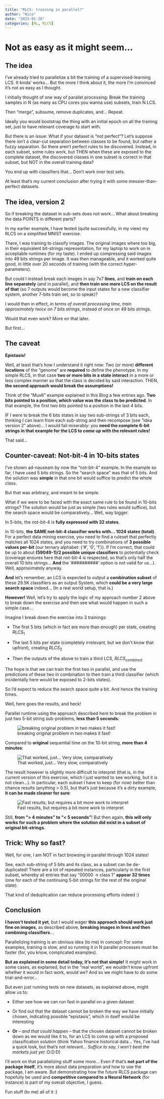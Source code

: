 ```yaml
---
title: "RLCS: training in parallel?"
author: "Nico"
date: "2025-01-26"
categories: [ML, RLCS]
---
```


# Not as easy as it might seem...

## The idea

I've already tried to parallelize a bit the training of a supervised-learning LCS. It kinda' works... But the more I think about it, the more I'm convinced it's not as easy as I thought.

I initially thought of one way of parallel processing: Break the training samples in N (as many as CPU cores you wanna use) subsets, train N LCS.

Then "merge", subsume, remove duplicates, and... Repeat.

Ideally you would bootstrap the thing with an initial epoch on all the training set, just to have relevant coverage to start with.

But there is an issue: What if your dataset is "not perfect"? Let's suppose there isn't a clear-cut separation between classes to be found, but rather a fuzzy separation. So there aren't perfect rules to be discovered. Instead, in each subset, some rules work, but THEN when these are exposed to the complete dataset, the discovered classes in one subset is correct in that subset, but NOT in the overall training data?

You end up with classifiers that... Don't work over test sets.

At least that's my current conclusion after trying it with some messier-than-perfect datasets.

## The idea, version 2

So if breaking the dataset in sub-sets does not work... What about breaking the data POINTS in different parts?

In my earlier example, I have tested (quite successfully, in my view) my RLCS on a simplified MNIST exercise.

There, I was training to classify images. The original images where too big, in their equivalent bit-strings representation, for my laptop to work on in acceptable runtimes (for my taste). I ended up compressing said images into 49 bits strings per image. It was then manageable, and it worked quite good, in little over 20 seconds of training (with the correct hyper-parameters).

But could I instead break each images in say 7x7 **lines**, and **train on each line separately** (and in parallel), and **then train one more LCS on the result of that** (so 7 outputs would become the input states for a new classifier system, another 7-bits train set, so to speak)?

I would then in effect, *in terms of overall processing time, train approximately twice on 7 bits strings*, instead of once on 49 bits strings.

Would that even work? More on that later.

But first...

## The caveat

**Epistasis!**

Well, at least that's how I understand it right now: Two (or more) **different locations** of the "genome" are **required** to define the phenotype. In my simple RLCS, in that case **two or more bits in a state interact** in a more or less complex manner so that the class is decided by said interaction. THEN, **the second approach would break the assumptions!**

Think of the "Mux6" example explained in this Blog a few entries ago. **Two bits pointed to a position, which value was the class to be predicted**. In that example, the first two bits pointed to a position in the last 4 bits.

IF I were to break the 6 bits states in say two sub-strings of 3 bits each, thinking I can learn from each sub-string and then recompose (see "idea version 2" above)... I would fail miserably: you **need the complete 6-bit strings in that example for the LCS to come up with the relevant rules!**

That said...

## Counter-caveat: Not-bit-4 in 10-bits states

I've shown ad-nauseam by now the "not-bit-4" example. In the example so far, I have used 5 bits strings. So the "search space" was that of 5 bits. And the solution was **simple** in that one bit would suffice to predict the whole class.

But that was arbitrary, and meant to be simple.

What if we were to be faced with the exact same rule to be found in 10-bits strings? The solution would be just as simple (two rules would suffice), but the search space would be comparatively... Well, way bigger.

In 5-bits, the not-bit-4 is **fully expressed with 32 states**.

In 10-bits, **the SAME not-bit-4 classifier works with... 1024 states (total)**. For a perfect data mining exercise, you need to find a ruleset that perfectly matches all 1024 states, and you need to try combinations of **3 possible values per-bit** (our ternary alphabet: {'\#', '0', '1'}). If I'm correct, that could be up to about **(59049-1)/2 possible unique classifiers** to potentially check (coverage ensures here that not-bit-4 is respected, so that's only half the overall 10 bits strings... **And** the '\##########' option is not valid for us...). Well, approximately anyway.

**And** let's remember, an LCS is expected to output a **combination subset** of these 29.5K classifiers as an output System, which **could be a very large search space** indeed... (In a real world setup, that is.)

**However!** Well, let's try to apply the logic of my approach number 2 above to break down the exercise and then see what would happen in such a simple case...

Imagine I break down the exercise into 3 trainings:

-   The first 5 bits (which in fact are more than enough) per state, creating $RLCS_1$

-   The last 5 bits per state (completely irrelevant, but we don't know that upfront), creating $RLCS_2$

-   Then the outputs of the above to train a third LCS, $RLCS_{combined}$

The hope is that we can train the first two in parallel, and use the predictions of these two in combination to then train a third classifier (which incidentally here would be exposed to 2-bits states).

So I'd expect to reduce the search space quite a bit. And hence the training times.

Well, here goes the results, and heck!

Parallel runtime using the approach described here to break the problem in just two 5-bit string sub-problems, **less than 5 seconds**:

![breaking original problem in two makes it fast!](break_type_II_runtime.jpg)

Compared to **original** sequential time on the 10-bit string, **more than 4 minutes**:

![That worked, just... Very slow, comparatively](not_bit_4_10_sequential.jpg)

The result however is slightly more difficult to interpret (that is, in the current version of this exercise, which I just wanted to see working, but it is not clean...). In particular, each subset I have to keep (for now) better than chance results (anything \> 0.5), but that's just because it's a dirty example, **it can be made cleaner for sure**:

![Fast results, but requires a bit more work to interpret](break_type_II_results.jpg)

Still, **from "\> 4 minutes" to "\< 5 seconds"**! But then again, **this will only works for such a problem where the solution did exist in a subset of original bit-strings**.

## Trick: Why so fast?

Well, for one, I am NOT in fact browsing in parallel through 1024 states!

See, each sub-string of 5 bits and its class, as a subset can be de-duplicated! There are a lot of repeated instances, particularly in the first subset, whereby all entries that say "00000 -\> class 1" **appear 32 times** (one for each of the continuing 5-bit strings for the rest of the original state).

That kind of deduplication can reduce processing efforts indeed :)

## Conclusion

**I haven't tested it yet**, but I would wager **this approach should work just fine on images**, as described above, **breaking images in lines and then combining classifiers**...

Parallelizing training is an obvious idea (to me) in concept: For some examples, training is slow, and so running it in N parallel processes must be faster (for, you know, complicated examples).

**But as explained in some detail today, it's not that simple!** It might work in some cases, as explained, but in the "real world", we wouldn't know upfront whether it would in fact work, would we? And so we might have to do some trial-and-error...

But even just running tests on new datasets, as explained above, might allow us to:

-   Either see how we can run fast in parallel on a given dataset

-   Or find out that the dataset cannot be broken the way we have initially chosen, indicating possible "epistasis", which in itself would be interesting

-   **Or** – *and that could happen* – that the chosen dataset cannot be broken down as we would like it to, for an LCS to come up with a proposed classification solution (think Yahoo finance historical data... Yes, I've had a quick look, but that's not relevant... *Suffice to say, I won't beat the markets just yet* :D:D:D)

I'll work on that parallelizing stuff some more... Even if that's **not** **part of the package itself**, it's more about data preparation and how to use the package, I am aware. But demonstrating how the future RLCS package can hopefully be used and **competitive compared to a Neural Network** (for instance) is part of my overall objective, I guess.

Fun stuff (to me) all of it :)
